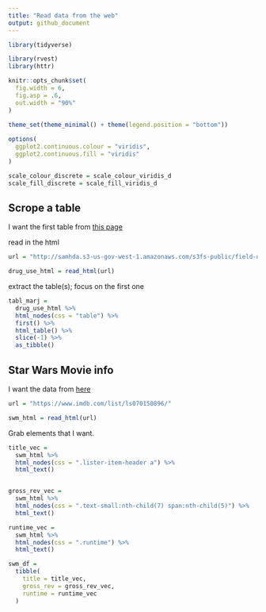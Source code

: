 ```yaml
---
title: "Read data from the web"
output: github_document
---
```


```r
library(tidyverse)

library(rvest)
library(httr)

knitr::opts_chunk$set(
  fig.width = 6,
  fig.asp = .6,
  out.width = "90%"
)

theme_set(theme_minimal() + theme(legend.position = "bottom"))
          
options(
  ggplot2.continuous.colour = "viridis",
  ggplot2.continuous.fill = "viridis"
)

scale_colour_discrete = scale_colour_viridis_d
scale_fill_discrete = scale_fill_viridis_d
```

## Scrope a table

I want the first table from [this page](http://samhda.s3-us-gov-west-1.amazonaws.com/s3fs-public/field-uploads/2k15StateFiles/NSDUHsaeShortTermCHG2015.htm)

read in the html

```r
url = "http://samhda.s3-us-gov-west-1.amazonaws.com/s3fs-public/field-uploads/2k15StateFiles/NSDUHsaeShortTermCHG2015.htm"

drug_use_html = read_html(url)
```

extract the table(s); focus on the first one

```r
tabl_marj =
  drug_use_html %>%
  html_nodes(css = "table") %>%
  first() %>%
  html_table() %>%
  slice(-1) %>%
  as_tibble()
```


## Star Wars Movie info

I want the data from [here](https://www.imdb.com/list/ls070150896/)


```r
url = "https://www.imdb.com/list/ls070150896/"

swm_html = read_html(url)
```

Grab elements that I want.

```r
title_vec =
  swm_html %>%
  html_nodes(css = ".lister-item-header a") %>%
  html_text()


gross_rev_vec =
  swm_html %>%
  html_nodes(css = ".text-small:nth-child(7) span:nth-child(5)") %>%
  html_text()

runtime_vec =
  swm_html %>%
  html_nodes(css = ".runtime") %>%
  html_text()

swm_df =
  tibble(
    title = title_vec,
    gross_rev = gross_rev_vec,
    runtime = runtime_vec
  )
```











